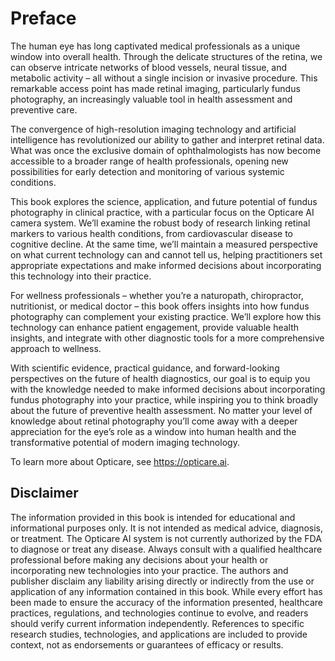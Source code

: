 # Preface {.unnumbered}

The human eye has long captivated medical professionals as a unique window into overall health. Through the delicate structures of the retina, we can observe intricate networks of blood vessels, neural tissue, and metabolic activity – all without a single incision or invasive procedure. This remarkable access point has made retinal imaging, particularly fundus photography, an increasingly valuable tool in health assessment and preventive care.

The convergence of high-resolution imaging technology and artificial intelligence has revolutionized our ability to gather and interpret retinal data. What was once the exclusive domain of ophthalmologists has now become accessible to a broader range of health professionals, opening new possibilities for early detection and monitoring of various systemic conditions.

This book explores the science, application, and future potential of fundus photography in clinical practice, with a particular focus on the Opticare AI camera system. We'll examine the robust body of research linking retinal markers to various health conditions, from cardiovascular disease to cognitive decline. At the same time, we'll maintain a measured perspective on what current technology can and cannot tell us, helping practitioners set appropriate expectations and make informed decisions about incorporating this technology into their practice.

For wellness professionals – whether you're a naturopath, chiropractor, nutritionist, or medical doctor – this book offers insights into how fundus photography can complement your existing practice. We'll explore how this technology can enhance patient engagement, provide valuable health insights, and integrate with other diagnostic tools for a more comprehensive approach to wellness.

With scientific evidence, practical guidance, and forward-looking perspectives on the future of health diagnostics, our  goal is to equip you with the knowledge needed to make informed decisions about incorporating fundus photography into your practice, while inspiring you to think broadly about the future of preventive health assessment. No matter your level of knowledge about retinal photography you'll come away with a deeper appreciation for the eye's role as a window into human health and the transformative potential of modern imaging technology.


To learn more about Opticare, see  <https://opticare.ai>.

\pagebreak

::: {.callout-caution}
## Disclaimer

The information provided in this book is intended for educational and informational purposes only. It is not intended as medical advice, diagnosis, or treatment. The Opticare AI system is not currently authorized by the FDA to diagnose or treat any disease. Always consult with a qualified healthcare professional before making any decisions about your health or incorporating new technologies into your practice. The authors and publisher disclaim any liability arising directly or indirectly from the use or application of any information contained in this book. While every effort has been made to ensure the accuracy of the information presented, healthcare practices, regulations, and technologies continue to evolve, and readers should verify current information independently. References to specific research studies, technologies, and applications are included to provide context, not as endorsements or guarantees of efficacy or results.
:::
